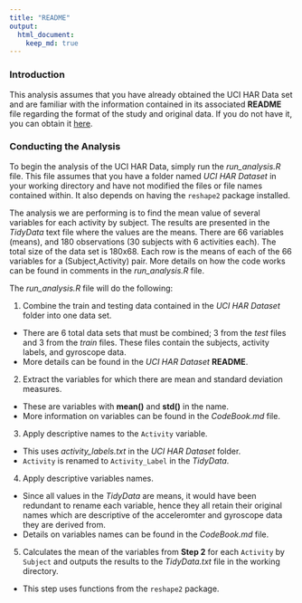 ```yaml
---
title: "README"
output: 
  html_document:
    keep_md: true
---
```


### Introduction
This analysis assumes that you have already obtained the UCI HAR Data set and are familiar with the information contained in its associated **README** file regarding the format of the study and original data. If you do not have it, you can obtain it [here](https://d396qusza40orc.cloudfront.net/getdata%2Fprojectfiles%2FUCI%20HAR%20Dataset.zip). 

### Conducting the Analysis
To begin the analysis of the UCI HAR Data, simply run the *run_analysis.R* file. This file assumes that you have a folder named *UCI HAR Dataset* in your working directory and have not modified the files or file names contained within. It also depends on having the `reshape2` package installed.

The analysis we are performing is to find the mean value of several variables for each activity by subject. The results are presented in the *TidyData* text file where the values are the means. There are 66 variables (means), and 180 observations (30 subjects with 6 activities each). The total size of the data set is 180x68. Each row is the means of each of the 66 variables for a (Subject,Activity) pair. More details on how the code works can be found in comments in the *run_analysis.R* file. 

The *run_analysis.R* file will do the following:

1. Combine the train and testing data contained in the *UCI HAR Dataset* folder into one data set.
  + There are 6 total data sets that must be combined; 3 from the *test* files and 3 from the *train* files. These files contain the subjects, activity labels, and gyroscope data.
  + More details can be found in the *UCI HAR Dataset* **README**.
2. Extract the variables for which there are mean and standard deviation measures.
  +   These are variables with **mean()** and **std()** in the name.
  +   More information on variables can be found in the *CodeBook.md* file.
3. Apply descriptive names to the `Activity` variable.
  +   This uses *activity_labels.txt* in the *UCI HAR Dataset* folder.
  +   `Activity` is renamed to `Activity_Label` in the *TidyData*.
4. Apply descriptive variables names.
  +  Since all values in the *TidyData* are means, it would have been redundant to rename each variable, hence they all retain their original names which are descriptive of the acceleromter and gyroscope data they are derived from.
  +  Details on variables names can be found in the *CodeBook.md* file.
5. Calculates the mean of the variables from **Step 2** for each `Activity` by `Subject` and outputs the results to the *TidyData.txt* file in the working directory.
+ This step uses functions from the `reshape2` package.
